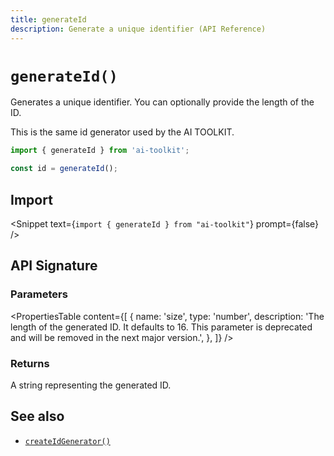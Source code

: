 ```yaml
---
title: generateId
description: Generate a unique identifier (API Reference)
---
```


# `generateId()`

Generates a unique identifier. You can optionally provide the length of the ID.

This is the same id generator used by the AI TOOLKIT.

```ts
import { generateId } from 'ai-toolkit';

const id = generateId();
```

## Import

<Snippet text={`import { generateId } from "ai-toolkit"`} prompt={false} />

## API Signature

### Parameters

<PropertiesTable
  content={[
    {
      name: 'size',
      type: 'number',
      description:
        'The length of the generated ID. It defaults to 16. This parameter is deprecated and will be removed in the next major version.',
    },
  ]}
/>

### Returns

A string representing the generated ID.

## See also

- [`createIdGenerator()`](/docs/reference/ai-toolkit-core/create-id-generator)
